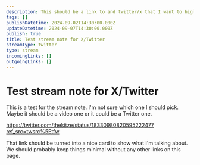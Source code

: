 ```yaml
---
description: This should be a link to and twitter/x that I want to higlight or discuss. Maybe even keep it minimal with just the link.
tags: []
publishDatetime: 2024-09-02T14:30:00.000Z
updateDatetime: 2024-09-07T14:30:00.000Z
publish: true
title: Test stream note for X/Twitter
streamType: twitter
type: stream
incomingLinks: []
outgoingLinks: []
---
```

# Test stream note for X/Twitter

This is a test for the stream note. I'm not sure which one I should pick. Maybe it should be a video one or it could be a Twitter one.

https://twitter.com/thekitze/status/1833098082059522247?ref_src=twsrc%5Etfw

That link should be turned into a nice card to show what I'm talking about. We should probably keep things minimal without any other links on this page.
